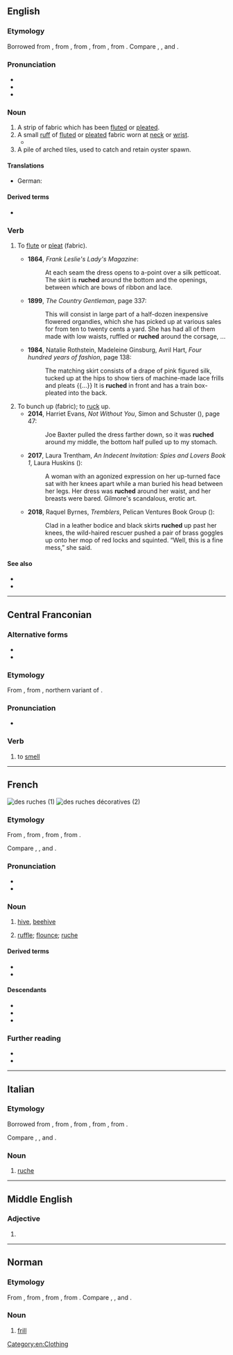 {{also|ruché}}
==English==

===Etymology===
Borrowed from {{bor|en|fr|ruche}}, from {{der|en|frm|rusche}}, from {{der|en|ML.|rusca||bark}}, from {{der|en|cel-gau|*ruskā|}}, from {{der|en|cel-pro|*rūskos||bark}}. Compare {{cog|br|rusk}}, {{cog|ga|rúsc}}, {{cog|cy|rhisgl}} and {{cog|ca|rusc}}.

===Pronunciation===
* {{IPA|en|/ɹuʃ/}}
* {{audio|en|LL-Q1860 (eng)-Vealhurl-ruche.wav ‎|Audio (UK)}}
* {{rhymes|en|uʃ|s=1}}

===Noun===
{{en-noun}}

# A strip of fabric which has been [[flute]]d or [[pleat]]ed.
# A small [[ruff]] of [[flute]]d or [[pleat]]ed fabric worn at [[neck]] or [[wrist]].
#* {{RQ:James Ambassadors|passage=Mrs. Newsome wore at operatic hours a black silk dress—very handsome, he knew it was "handsome"—and an ornament that his memory was able further to identify as a '''ruche'''.}}
# A pile of arched tiles, used to catch and retain oyster spawn.

====Translations====
{{trans-top|fluted or pleated fabric}}
* German: {{t+|de|Rüsche|f}}
{{trans-mid}}
{{trans-bottom}}

====Derived terms====
* {{l|en|ruching|pos=noun}}

===Verb===
{{en-verb}}

# To [[flute]] or [[pleat]] (fabric).
#: {{ux|en|'''ruched''' curtains}}
#* '''1864''', ''Frank Leslie's Lady's Magazine'':
#*: At each seam the dress opens to a-point over a silk petticoat. The skirt is '''ruched''' around the bottom and the openings, between which are bows of ribbon and lace.
#* '''1899''', ''The Country Gentleman'', page 337:
#*: This will consist in large part of a half-dozen inexpensive flowered organdies, which she has picked up at various sales for from ten to twenty cents a yard. She has had all of them made with low waists, ruffled or '''ruched''' around the corsage,&nbsp;...
#* '''1984''', Natalie Rothstein, Madeleine Ginsburg, Avril Hart, ''Four hundred years of fashion'', page 138:
#*: The matching skirt consists of a drape of pink figured silk, tucked up at the hips to show tiers of machine-made lace frills and pleats {{...}} It is '''ruched''' in front and has a train box-pleated into the back.
# To bunch up (fabric); to [[ruck]] up.
#* '''2014''', Harriet Evans, ''Not Without You'', Simon and Schuster ({{ISBN|9781476746043}}), page 47:
#*: Joe Baxter pulled the dress farther down, so it was '''ruched''' around my middle, the bottom half pulled up to my stomach.
#* '''2017''', Laura Trentham, ''An Indecent Invitation: Spies and Lovers Book 1'', Laura Huskins ({{ISBN|9781946306012}}):
#*: A woman with an agonized expression on her up-turned face sat with her knees apart while a man buried his head between her legs. Her dress was '''ruched''' around her waist, and her breasts were bared. Gilmore&#39;s scandalous, erotic art.
#* '''2018''', Raquel Byrnes, ''Tremblers'', Pelican Ventures Book Group ({{ISBN|9781611169744}}):
#*: Clad in a leather bodice and black skirts '''ruched''' up past her knees, the wild-haired rescuer pushed a pair of brass goggles up onto her mop of red locks and squinted. “Well, this is a fine mess,” she said.

====See also====
* {{l|en|ruck||to crease}}
* {{l|en|rutch||to slide}}<!--up, as fabric might, cf citations at [[rootch]]-->

[[Category:en:Clothing]]

----

==Central Franconian==

===Alternative forms===
* {{alter|gmw-cfr|reeche|rouche||northern Moselle Franconian}}
* {{alter|gmw-cfr|rieche||southern Moselle Franconian}}

===Etymology===
From {{inh|gmw-cfr|gmh|rūchen}}, from {{inh|gmw-cfr|goh||*rūhhan}}, northern variant of {{m|goh|riohhan}}.

===Pronunciation===
* {{IPA|gmw-cfr|/ˈʀuxə/}}

===Verb===
{{head|gmw-cfr|verb|third-person singular present|rüch|past tense|roch|past participle|jeroche}}

# {{lb|gmw-cfr|Ripuarian|transitive|or|intransitive}} to [[smell]]

----

==French==
[[File:Pasieka_7845.jpg|thumb|des ruches (1)]]
[[File:Gullager_Salisbury.jpg|thumb|des ruches décoratives (2)]]

===Etymology===
From {{inh|fr|frm|rusche}}, from {{der|fr|ML.|rusca||bark}}, from {{der|fr|cel-gau|*ruskā|}}, from {{der|fr|cel-pro|*rūskos||bark}}.

Compare {{cog|br|rusk}}, {{cog|ga|rúsc}}, {{cog|cy|rhisgl}} and {{cog|ca|rusc}}.

===Pronunciation===
* {{fr-IPA}}
* {{audio|fr|Fr-ruche.ogg|Audio}}

===Noun===
{{fr-noun|f}}

# [[hive]], [[beehive]]
# {{lb|fr|textiles|fashion}} [[ruffle]]; [[flounce]]; [[#English|ruche]]

====Derived terms====
* {{l|fr|rucher}}
* {{l|fr|rucheur}}

====Descendants====
* {{desc|en|ruche|bor=1}}
* {{desc|de|Rüsche|bor=1}}
* {{desc|it|ruche|bor=1}}

===Further reading===
* {{pedia|lang=fr}}
* {{R:TLFi}}

{{C|fr|Animal dwellings|Clothing}}

----

==Italian==

===Etymology===
Borrowed from {{bor|it|fr|ruche}}, from {{der|en|frm|rusche}}, from {{der|it|ML.|rusca||bark}}, from {{der|it|cel-gau|*ruskā|}}, from {{der|it|cel-pro|*rūskos||bark}}.

Compare {{cog|br|rusk}}, {{cog|ga|rúsc}}, {{cog|cy|rhisgl}} and {{cog|ca|rusc}}.

===Noun===
{{it-noun|f|#}}

# [[#English|ruche]]

{{C|it|Clothing}}

----

==Middle English==

===Adjective===
{{head|enm|adjective}}

# {{alt form|enm|riche|t=rich|id=rich}}

----

==Norman==

===Etymology===
From {{inh|nrf|frm|rusche}}, from {{inh|nrf|ML.|rusca||bark}}, from {{der|nrf|cel-gau|*ruskā|}}, from {{der|nrf|cel-pro|*rūsklos||bark}}. Compare {{cog|br|rusk}}, {{cog|ga|rúsc}}, {{cog|cy|rhisgl}} and {{cog|ca|rusc}}.

===Noun===
{{nrf-noun|f}}

# {{lb|nrf|Jersey}} [[frill]]